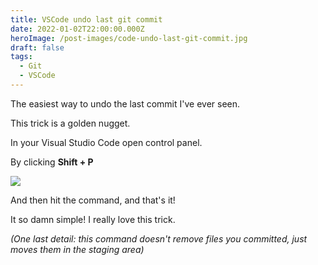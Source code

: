 ```yaml
---
title: VSCode undo last git commit
date: 2022-01-02T22:00:00.000Z
heroImage: /post-images/code-undo-last-git-commit.jpg
draft: false
tags:
  - Git
  - VSCode
---
```


The easiest way to undo the last commit I've ever seen.

This trick is a golden nugget.

In your Visual Studio Code open control panel.

By clicking **Shift + P**

![](/post-images/2022-01-image.webp)

And then hit the command, and that's it!

It so damn simple! I really love this trick.

*(One last detail: this command doesn't remove files you committed, just moves them in the staging area)*
